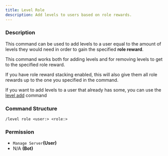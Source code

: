 ```yaml
---
title: Level Role
description: Add levels to users based on role rewards.
---
```


### Description

This command can be used to add levels to a user equal to the amount of levels they would need in order to gain the specified **role reward**. 

This command works both for adding levels and for removing levels to get to the specified role reward.

If you have role reward stacking enabled, this will also give them all role rewards up to the one you specified in the command.

If you want to add levels to a user that already has some, you can use the [level add](level-add.md) command

### Command Structure

```
/level role <user:> <role:>
```

### **Permission**

* `Manage Server`**(User)**
* N/A **(Bot)**
